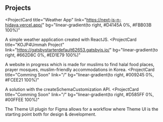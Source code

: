 ## Projects

<ProjectCard
  title="Weather App"
  link="https://next-js-n-hidaya.vercel.app/"
  bg="linear-gradient(to right, #D4145A 0%, #FBB03B 100%)"
>
  A simple weather application created with ReactJS.
</ProjectCard>
<ProjectCard
  title="KOJP4Ummah Project"
  link="https://gatsbystarterdefault62653.gatsbyjs.io/"
  bg="linear-gradient(to right, #662D8C 0%, #ED1E79 100%)"
>
  A website in progress which is made for muslims to find halal food places, prayer mosques, muslim-friendly accommodations in Korea.
</ProjectCard>
<ProjectCard
  title="Comming Soon"
  link="/"
  bg="linear-gradient(to right, #009245 0%, #FCEE21 100%)"
>
  A solution with the createSchemaCustomization API.
</ProjectCard>
<ProjectCard
  title="Comming Soon"
  link="/"
  bg="linear-gradient(to right, #D585FF 0%, #00FFEE 100%)"
>
  The Theme UI plugin for Figma allows for a workflow where Theme UI is the
  starting point both for design & development.
</ProjectCard>

